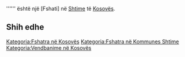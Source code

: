 {{Fshat në 
 | Emri                = Rance
 | Emri (Rasa dhanore) = 
 | Figura              = 
 | Shteti              = Kosovës
 | Komuna              = Shtime
 | Kodi postar         = 
 | Sipërfaqja          = 
 | Popullsia           = 0
 | Regj. i popullsisë  = 
 | Dend. e popullsisë  = 
 | Faqja zyrtare       = 
 <!--- Koordinatat ----> 
 | Gjerësia            = 42.43278
 | Gjatësia            = 20.97056
 | Lartësia            = 
}}
'''''' është një [Fshati] në [[ Shtime ]] të [[ Kosovës ]].

<!-- == Gjeografia == -->
<!-- == Historia == -->
<!-- == Demografia == -->
== Shih edhe ==
{{Komuna Shtime}}
{{Kosovo-Administrata-Cung}}

[[Kategoria:Fshatra në Kosovës]]
[[Kategoria:Fshatra në Kommunes Shtime]]
[[Kategoria:Vendbanime në Kosovës]]